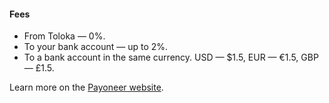 <Cut title="2%">

#### Fees

- From Toloka — 0%.
- To your bank account — up to 2%.
- To a bank account in the same currency. USD — $1.5, EUR — €1.5, GBP — £1.5.

Learn more on the [ Payoneer website](https://www.payoneer.com/about/fees/).

</Cut>
